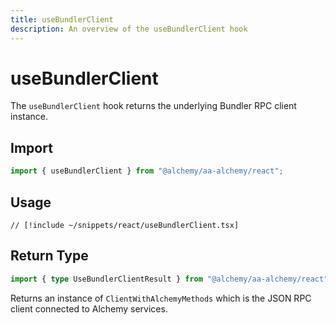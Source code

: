 ```yaml
---
title: useBundlerClient
description: An overview of the useBundlerClient hook
---
```


# useBundlerClient

The `useBundlerClient` hook returns the underlying Bundler RPC client instance.

## Import

```ts
import { useBundlerClient } from "@alchemy/aa-alchemy/react";
```

## Usage

```tsx [useBundlerClient.tsx]
// [!include ~/snippets/react/useBundlerClient.tsx]
```

## Return Type

```ts
import { type UseBundlerClientResult } from "@alchemy/aa-alchemy/react";
```

Returns an instance of `ClientWithAlchemyMethods` which is the JSON RPC client connected to Alchemy services.
